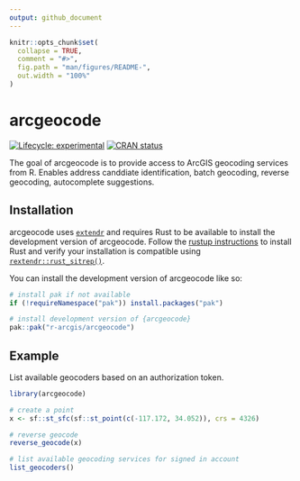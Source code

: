 ```yaml
---
output: github_document
---
```


<!-- README.md is generated from README.Rmd. Please edit that file -->

```r
knitr::opts_chunk$set(
  collapse = TRUE,
  comment = "#>",
  fig.path = "man/figures/README-",
  out.width = "100%"
)
```

# arcgeocode

<!-- badges: start -->
[![Lifecycle: experimental](https://img.shields.io/badge/lifecycle-experimental-orange.svg)](https://lifecycle.r-lib.org/articles/stages.html#experimental)
[![CRAN status](https://www.r-pkg.org/badges/version/arcgeocode)](https://CRAN.R-project.org/package=arcgeocode)
<!-- badges: end -->

The goal of arcgeocode is to provide access to ArcGIS geocoding services from R. Enables address canddiate identification, batch geocoding, reverse geocoding, autocomplete suggestions. 

## Installation

arcgeocode uses [`extendr`](https://extendr.github.io/) and requires Rust to be available to install the development version of arcgeocode. Follow the  [rustup instructions](https://rustup.rs/) to install Rust and verify your installation is compatible using [`rextendr::rust_sitrep()`](https://extendr.github.io/rextendr/dev/#sitrep).

You can install the development version of arcgeocode like so:

``` r
# install pak if not available
if (!requireNamespace("pak")) install.packages("pak")

# install development version of {arcgeocode}
pak::pak("r-arcgis/arcgeocode")
```

## Example

List available geocoders based on an authorization token. 

```r
library(arcgeocode)

# create a point
x <- sf::st_sfc(sf::st_point(c(-117.172, 34.052)), crs = 4326)

# reverse geocode
reverse_geocode(x)

# list available geocoding services for signed in account
list_geocoders()
```
